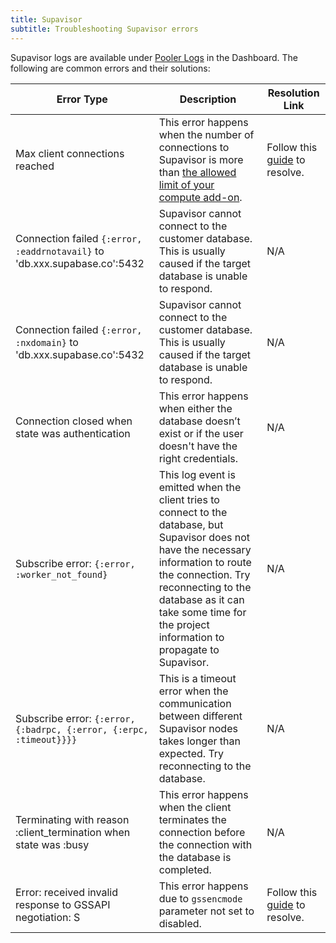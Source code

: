 ```yaml
---
title: Supavisor
subtitle: Troubleshooting Supavisor errors
---
```


Supavisor logs are available under [Pooler Logs](/dashboard/project/_/logs/pooler-logs) in the Dashboard. The following are common errors and their solutions:

| Error Type                                                                | Description                                                                                                                                                                                                                                                                 | Resolution Link                                                                     |
| ------------------------------------------------------------------------- | --------------------------------------------------------------------------------------------------------------------------------------------------------------------------------------------------------------------------------------------------------------------------- | ----------------------------------------------------------------------------------- |
| Max client connections reached                                            | This error happens when the number of connections to Supavisor is more than [the allowed limit of your compute add-on](/docs/guides/platform/compute-add-ons).                                                                                          | Follow this [guide](https://github.com/orgs/supabase/discussions/22305) to resolve. |
| Connection failed `{:error, :eaddrnotavail}` to 'db.xxx.supabase.co':5432 | Supavisor cannot connect to the customer database. This is usually caused if the target database is unable to respond.                                                                                                                                                      | N/A                                                                                 |
| Connection failed `{:error, :nxdomain}` to 'db.xxx.supabase.co':5432      | Supavisor cannot connect to the customer database. This is usually caused if the target database is unable to respond.                                                                                                                                                      | N/A                                                                                 |
| Connection closed when state was authentication                           | This error happens when either the database doesn’t exist or if the user doesn't have the right credentials.                                                                                                                                                                | N/A                                                                                 |
| Subscribe error: `{:error, :worker_not_found}`                            | This log event is emitted when the client tries to connect to the database, but Supavisor does not have the necessary information to route the connection. Try reconnecting to the database as it can take some time for the project information to propagate to Supavisor. | N/A                                                                                 |
| Subscribe error: `{:error, {:badrpc, {:error, {:erpc, :timeout}}}}`       | This is a timeout error when the communication between different Supavisor nodes takes longer than expected. Try reconnecting to the database.                                                                                                                              | N/A                                                                                 |
| Terminating with reason :client_termination when state was :busy          | This error happens when the client terminates the connection before the connection with the database is completed.                                                                                                                                                          | N/A                                                                                 |
| Error: received invalid response to GSSAPI negotiation: S                 | This error happens due to `gssencmode` parameter not set to disabled.                                                                                                                                                                                                       | Follow this [guide](https://github.com/orgs/supabase/discussions/30173) to resolve. |
